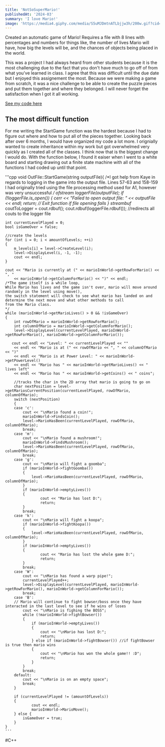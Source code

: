 ```yaml
---
title: 'NotSoSuperMario!'
publishedAt: '2024-03'
summary: 'I love Mario!'
image: 'https://media4.giphy.com/media/S5uMJDmtnATLbjjw3h/200w.gif?cid=6c09b9526cdxhyrsip90g6ta602cx61p83nx1oftc6ugvblh&ep=v1_gifs_search&rid=200w.gif&ct=g'
---
```


Created an automatic game of Mario! Requires a file with 8 lines with percentages 
and numbers for things like, the number of lives Mario will have, how big the levels will be,
and the chances of objects being placed in the world. 

This was a project I had always heard from other students because it is the most challenging due to the fact that you don't
have much to go off of from what you've learned in class. I agree that this was difficult until the due date but I enjoyed this 
assignement the most. Because we were making a game from scratch, it was a nice challenge to be able to create the puzzle pieces and
put them together and where they belonged. I will never forget the satisfaction when I got it all working.

[See my code here](https://github.com/MaggieHillebrecht/Not-So-Super-Mario)

## The most difficult function
For me writing the StartGame function was the hardest because I had to figure out where and how to put all of the pieces together. 
Looking back after over 6 months, I would have organized my code a lot more. I orignially wanted to create inheritance within my work 
but got overwhelmed very quickly as I created all of the classes. I think now that is the biggest change I would do.
With the function below, I found it eaiser when I went to a white board and starting drawing out a finite state machine with all 
of the functions I had coded up until that point.

'''cpp
void OutFile::StartGame(string outputFile){
    /*I got help from Kaye in regards to logging in the game into the output file.
    Lines 57-63 and 158-159
    I had originally tried using the file processing method used for A1, however
    was very unsuccessful
    */
    ofstream loggerFile(outputFile);
    if (!loggerFile.is_open()) {
        cerr << "Failed to open output file: " << outputFile << endl;
        return; // Exit function if file opening fails
    }
    streambuf* coutToLogger = cout.rdbuf(); 
    cout.rdbuf(loggerFile.rdbuf()); //redirects all couts to the logger file

    int currentLevelPlayed = 0;
    bool isGameOver = false;

    //create the levels
    for (int i = 0; i < amountOfLevels; ++i)
    {
        m_levels[i] = level->CreateLevel(i);
        level->DisplayLevel(i, -1, -1);
        cout << endl;
    }

    cout << "Mario is currently at (" << marioInWorld->getRowForMario() << ", "
        << marioInWorld->getColumnForMario() << ")" << endl;
    /*The game itself is a while loop,
    While Mario has lives and the game isn't over, mario will move around randomly in the level using move(),
    the switch statement will check to see what mario has landed on and determine the next move and what other methods to call
    from the Mario class.
    */
    while (marioInWorld->getMarioLives() > 0 && !isGameOver)
    {
        int rowOfMario = marioInWorld->getRowForMario();
        int columnOfMario = marioInWorld->getColumnForMario();
        level->DisplayLevel(currentLevelPlayed, marioInWorld->getRowForMario(), marioInWorld->getColumnForMario());

       cout << endl << "Level: " << currentLevelPlayed << ""
        << endl << "Mario is at (" << rowOfMario << ", " << columnOfMario << ")"
        << endl << "Mario is at Power Level: " << marioInWorld->getPowerLevel()
        << endl << "Mario has " << marioInWorld->getMarioLives() << " lives left"
        << endl << "Mario has " << marioInWorld->getCoins() << " coins";

        //tracks the char in the 2D array that mario is going to go on
        char nextPosition = level->getMariosCurrentPosition(currentLevelPlayed, rowOfMario, columnOfMario);
        switch (nextPosition)
        {
        case 'c':
            cout << "\nMario found a coin!";
            marioInWorld->FindsCoin();
            level->MarioHasBeen(currentLevelPlayed, rowOfMario, columnOfMario);
            break;
        case 'm':
            cout << "\nMario found a mushroom!";
            marioInWorld->FindsMushroom();
            level->MarioHasBeen(currentLevelPlayed, rowOfMario, columnOfMario);
            break;
        case 'g':
            cout << "\nMario will fight a goomba";
            if (marioInWorld->fightGoomba())
            {
                level->MarioHasBeen(currentLevelPlayed, rowOfMario, columnOfMario);
            }
            if (marioInWorld->emptyLives())
            {
                    cout << "Mario has lost D:";
                    return;
            }
            break;
        case 'k':
            cout << "\nMario will fight a koopa";
            if (marioInWorld->fightKoopa())
            {
                level->MarioHasBeen(currentLevelPlayed, rowOfMario, columnOfMario);
            }
            if (marioInWorld->emptyLives())
            {
                    cout << "Mario has lost the whole game D:";
                    return;
            }
            break;  
        case 'W':
            cout << "\nMario has found a warp pipe!";
            currentLevelPlayed++;
            level->DisplayLevel(currentLevelPlayed, marioInWorld->getRowForMario(), marioInWorld->getColumnForMario());
            break;  
        case 'B':
        // Mario will continue to fight bowser/boss once they have interacted in the last level to see if he wins of loses
            cout << "\nMario is fighing the BOSS";
            while (!marioInWorld->fightBowser())
            {
                if (marioInWorld->emptyLives())
                {
                    cout << "\nMario has lost D:";
                    return;
                } else if (marioInWorld->fightBowser()) //if fightBowser is true then mario wins
                {
                    cout << "\nMario has won the whole game!! :D";
                    return;
                }
            }
            break;                
        default:
            cout << "\nMario is on an empty space";
            break;
        }
        
        if (currentLevelPlayed != (amountOfLevels))
        {        
                cout << endl;
                marioInWorld->MarioMove();
        } else {
            isGameOver = true;
        }
    }
    '''

#C++